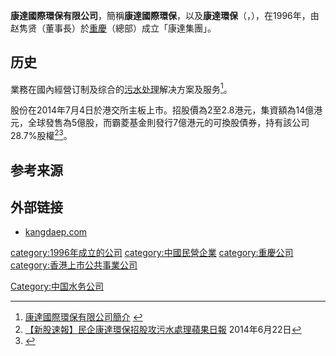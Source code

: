 '''康達國際環保有限公司'''，簡稱'''康達國際環保'''，以及'''康達環保'''（'''{{lang-en|KANGDA INTERNATIONAL ENVIRONMENTAL COMPANY LIMITED}}'''，{{hkex|6136}}），在1996年，由赵隽贤（董事長）於[[重慶|重慶]]（總部）成立「康達集團」。

==历史==
業務在國內經營订制及综合的[[污水处理|污水处理]]解决方案及服务<ref>[http://www.kangdaep.com/about/jituanjianjie/ 康達國際環保有限公司簡介] {{webarchive|url=https://web.archive.org/web/20141128061813/http://www.kangdaep.com/about/jituanjianjie/ |date=2014-11-28 }}</ref>。

股份在2014年7月4日於港交所主板上市。招股價為2至2.8港元，集資額為14億港元，全球發售為5億股，而霸菱基金則發行7億港元的可換股債券，持有該公司28.7%股權<ref>[http://hk.apple.nextmedia.com/realtime/finance/20140622/52615772 【新股速報】民企康達環保招股攻污水處理][[蘋果日報|蘋果日報]] 2014年6月22日</ref><ref>{{Cite web |url=http://www.hkexnews.hk/listedco/listconews/sehk/2014/0623/LTN20140623008_C.pdf |title=康達國際環保有限公司招股資料 |access-date=2014-06-23 |archive-date=2020-11-27 |archive-url=https://web.archive.org/web/20201127140207/https://www1.hkexnews.hk/listedco/listconews/sehk/2014/0623/ltn20140623008_c.pdf }}</ref>。

==参考来源==
{{reflist}}

==外部链接==
*[http://www.kangdaep.com kangdaep.com] {{Wayback|url=http://www.kangdaep.com/ |date=20220309143629 }}

[[category:1996年成立的公司|category:1996年成立的公司]]
[[Category:中国水务公司|Category:中国水务公司]]
[[category:中國民營企業|category:中國民營企業]]
[[category:重慶公司|category:重慶公司]]
[[category:香港上市公共事業公司|category:香港上市公共事業公司]]